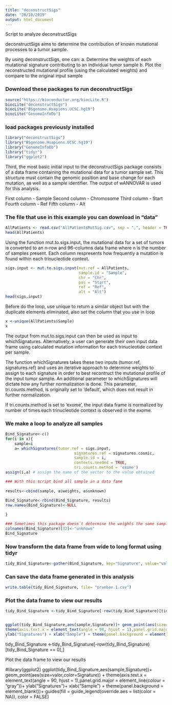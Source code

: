 ```yaml
---
title: "deconstructSigs"
date: "20/10/2019"
output: html_document
---
```


Script to analyze deconstructSigs

deconstructSigs aims to determine the contribution of known mutational processes to a tumor sample.

By using deconstructSigs, one can:
a. Determine the weights of each mutational signature contributing to an individual tumor sample
b. Plot the reconstructed mutational profile (using the calculated weights) and compare to the original input sample

### Download these packages to run deconstructSigs


```r
source("https://bioconductor.org/biocLite.R")
biocLite("deconstructSigs")
biocLite("BSgenome.Hsapiens.UCSC.hg19")
biocLite("GenomeInfoDb")
```

### load packages previously installed

```r
library("deconstructSigs")
library("BSgenome.Hsapiens.UCSC.hg19")
library("GenomeInfoDb")
library("tidyr")
library("ggplot2")
```

Third, the most basic initial input to the deconstructSigs package consists of a data frame containing the mutational data for a tumor sample set. This structure must contain the genomic position and base change for each mutation, as well as a sample identifier. The output of wANNOVAR is used for this analysis.

First column - Sample
Second column - Chromosome
Third column - Start
Fourth column - Ref
Fifth column - Alt

### The file that use in this example you can download in "data"

```r
AllPatients <- read.csv("AllPatientsMutSig.csv", sep = ",", header = TRUE)
head(AllPatients)
```

Using the function mut.to.sigs.input, the mutational data for a set of tumors is converted to an n-row and 96-columns data frame where n is the number of samples present. Each column respresents how frequently a mutation is found within each trinucleotide context.

```r
sigs.input <- mut.to.sigs.input(mut.ref = AllPatients, 
                                sample.id = "Sample", 
                                chr = "Chr", 
                                pos = "Start", 
                                ref = "Ref", 
                                alt = "Alt")
head(sigs.input)
```

Before do the loop, use unique to return a similar object but with the duplicate elements eliminated, also set the column that you use in loop

```r
x <-unique(AllPatients$Sample)
x
```


The output from mut.to.sigs.input can then be used as input to whichSignatures. Alternatively, a user can generate their own input data frame using calculated mutation information for each trinucleotide context per sample.

The function whichSignatures takes these two inputs (tumor.ref, signatures.ref) and uses an iterative approach to determine weights to assign to each signature in order to best recontruct the mutational profile of the input tumor sample. An additional parameter to whichSignatures will dictate how any further normalization is done. This parameter, tri.counts.method, is originally set to 'default', which does not result in further normalization.

If tri.counts.method is set to 'exome', the input data frame is normalized by number of times each trinucleotide context is observed in the exome.

### We make a loop to analyze all samples

```r
Bind_Signature<-c()
for(i in x){
    sample=i
    a= whichSignatures(tumor.ref = sigs.input, 
                              signatures.ref = signatures.cosmic, 
                              sample.id = i, 
                              contexts.needed = TRUE,
                              tri.counts.method = 'exome')
assign(i,a) # assign the name of the vector to the value obtained

### With this script bind all sample in a data fame
    
results<-cbind(sample, a$weights, a$unknown)  
    
Bind_Signature<-rbind(Bind_Signature, results)
row.names(Bind_Signature)<-NULL

}

### Sometimes this package doesn´t determine the weights the some samples and generate another column addition, we name it "unknown"
colnames(Bind_Signature)[32]<-"unknown"
Bind_Signature

```

### Now transform the data frame from wide to long format using tidyr

```r
tidy_Bind_Signature<-gather(Bind_Signature, key="Signature", value="valor", -sample)
```

### Can save the data frame generated in this analysis

```r
write.table(tidy_Bind_Signature, file= "pruebav.1.csv")
```

### Plot the data frame to view our results


```r
tidy_Bind_Signature <-tidy_Bind_Signature[-row(tidy_Bind_Signature)[tidy_Bind_Signature == 0],] ## To eliminate signature with value 0


ggplot(tidy_Bind_Signature,aes(sample,Signature))+ geom_point(aes(size=valor,color=Signature)) +
theme(axis.text.x = element_text(angle = 90, hjust = 1),panel.grid.major = element_line(colour = "gray"))+
ylab("Signatures") + xlab("Sample") + theme(panel.background = element_blank()) + guides(fill = guide_legend(override.aes = list(color = NA)), color = FALSE) 
```

tidy_Bind_Signature <-tidy_Bind_Signature[-row(tidy_Bind_Signature)[tidy_Bind_Signature == 0],]

Plot the data frame to view our results

#library(ggplot2)
ggplot(tidy_Bind_Signature,aes(sample,Signature))+ geom_point(aes(size=valor,color=Signature)) +
theme(axis.text.x = element_text(angle = 90, hjust = 1),panel.grid.major = element_line(colour = "gray"))+
ylab("Signatures")+ xlab("Sample") + theme(panel.background = element_blank())+
  guides(fill = guide_legend(override.aes = list(color = NA)), 
         color = FALSE) 


